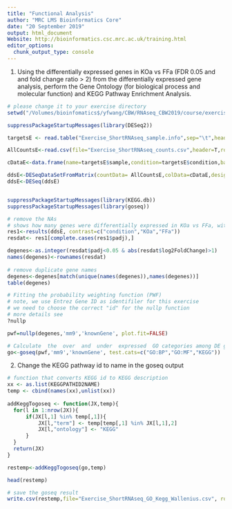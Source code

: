 ```yaml
---
title: "Functional Analysis"
author: "MRC LMS Bioinformatics Core"
date: "20 September 2019"
output: html_document
Website: http://bioinformatics.csc.mrc.ac.uk/training.html
editor_options: 
  chunk_output_type: console
---
```




1. Using the differentially expressed genes in KOa vs FFa (FDR 0.05 and and fold change ratio > 2) from the differentially expressed gene analysis, perform the Gene Ontology (for biological process and molecular function) and KEGG Pathway Enrichment Analysis.

```r
# please change it to your exercise directory
setwd("/Volumes/bioinfomatics$/yfwang/CBW/RNAseq_CBW2019/course/exercise")

suppressPackageStartupMessages(library(DESeq2))

targetsE <- read.table("Exercise_ShortRNAseq_sample.info",sep="\t",header=TRUE)

AllCountsE<-read.csv(file="Exercise_ShortRNAseq_counts.csv",header=T,row.names=1)

cDataE<-data.frame(name=targetsE$sample,condition=targetsE$condition,batch=targetsE$batch)

ddsE<-DESeqDataSetFromMatrix(countData= AllCountsE,colData=cDataE,design=~condition)
ddsE<-DESeq(ddsE)



```

```r

suppressPackageStartupMessages(library(KEGG.db))
suppressPackageStartupMessages(library(goseq))

# remove the NAs
# shows how many genes were differentially expressed in KOa vs FFa, with FDR<0.05 and fold change ratio > 2
res1<-results(ddsE, contrast=c("condition","KOa","FFa"))
resdat<- res1[complete.cases(res1$padj),]

degenes<-as.integer(resdat$padj<0.05 & abs(resdat$log2FoldChange)>1)
names(degenes)<-rownames(resdat)
    
# remove duplicate gene names
degenes<-degenes[match(unique(names(degenes)),names(degenes))]
table(degenes)

# Fitting the probability weighting function (PWF)
# note, we use Entrez Gene ID as identifiler for this exercise
# we need to choose the correct "id" for the nullp function
# more details see
?nullp

pwf=nullp(degenes,'mm9','knownGene', plot.fit=FALSE)

# Calculate  the  over  and  under  expressed  GO categories among DE genes
go<-goseq(pwf,'mm9','knownGene', test.cats=c("GO:BP","GO:MF","KEGG"))

```

2. Change the KEGG pathway id to name in the goseq output

```r

# function that converts KEGG id to KEGG description
xx <- as.list(KEGGPATHID2NAME)
temp <- cbind(names(xx),unlist(xx))
    
addKeggTogoseq <- function(JX,temp){
  for(l in 1:nrow(JX)){
      if(JX[l,1] %in% temp[,1]){
          JX[l,"term"] <- temp[temp[,1] %in% JX[l,1],2]
          JX[l,"ontology"] <- "KEGG"
      }
  }
  return(JX)
}

restemp<-addKeggTogoseq(go,temp)   

head(restemp)

# save the goseq result
write.csv(restemp,file="Exercise_ShortRNAseq_GO_Kegg_Wallenius.csv", row.names=F)
```


